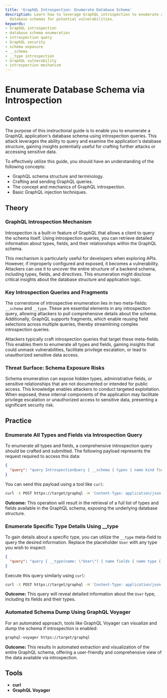 ```yaml
---
title: 'GraphQL Introspection: Enumerate Database Schema'
description: Learn how to leverage GraphQL introspection to enumerate and explore
  database schemas for potential vulnerabilities.
keywords:
- GraphQL introspection
- database schema enumeration
- introspection query
- GraphQL security
- schema exposure
- __schema
- __type introspection
- GraphQL vulnerability
- introspection mechanism
---
```


# Enumerate Database Schema via Introspection

## Context

The purpose of this instructional guide is to enable you to enumerate a GraphQL application's database schema using introspection queries. This attack leverages the ability to query and examine the application's database structure, gaining insights potentially useful for crafting further attacks or accessing sensitive data.

To effectively utilize this guide, you should have an understanding of the following concepts:

- GraphQL schema structure and terminology.
- Crafting and sending GraphQL queries.
- The concept and mechanics of GraphQL introspection.
- Basic GraphQL injection techniques.

## Theory

### GraphQL Introspection Mechanism

Introspection is a built-in feature of GraphQL that allows a client to query the schema itself. Using introspection queries, you can retrieve detailed information about types, fields, and their relationships within the GraphQL schema. 

This mechanism is particularly useful for developers when exploring APIs. However, if improperly configured and exposed, it becomes a vulnerability. Attackers can use it to uncover the entire structure of a backend schema, including types, fields, and directives. This enumeration might disclose critical insights about the database structure and application logic.

### Key Introspection Queries and Fragments

The cornerstone of introspective enumeration lies in two meta-fields: `__schema` and `__type`. These are essential elements in any introspection query, allowing attackers to pull comprehensive details about the schema. Additionally, GraphQL supports fragments, which enable reusing field selections across multiple queries, thereby streamlining complex introspection queries.

Attackers typically craft introspection queries that target these meta-fields. This enables them to enumerate all types and fields, gaining insights that could unmask vulnerabilities, facilitate privilege escalation, or lead to unauthorized sensitive data access.

### Threat Surface: Schema Exposure Risks

Schema enumeration can expose hidden types, administrative fields, or sensitive relationships that are not documented or intended for public access. This knowledge enables attackers to conduct targeted exploitation. When exposed, these internal components of the application may facilitate privilege escalation or unauthorized access to sensitive data, presenting a significant security risk.

## Practice

### Enumerate All Types and Fields via Introspection Query

To enumerate all types and fields, a comprehensive introspection query should be crafted and submitted. The following payload represents the request required to access this data:

```json
{
  "query": "query IntrospectionQuery { __schema { types { name kind fields { name type { name kind ofType { name kind } } } } } }"
}
```

You can send this payload using a tool like `curl`:

```bash
curl -X POST https://target/graphql -H 'Content-Type: application/json' --data-binary @introspection_query.json
```

**Outcome:** This operation will result in the retrieval of a full list of types and fields available in the GraphQL schema, exposing the underlying database structure.

### Enumerate Specific Type Details Using __type

To gain details about a specific type, you can utilize the `__type` meta-field to query the desired information. Replace the placeholder `User` with any type you wish to inspect:

```json
{
  "query": "query { __type(name: \"User\") { name fields { name type { name kind } } } }"
}
```

Execute this query similarly using `curl`:

```bash
curl -X POST https://target/graphql -H 'Content-Type: application/json' --data-binary @type_query.json
```

**Outcome:** This query will reveal detailed information about the `User` type, including its fields and their types.

### Automated Schema Dump Using GraphQL Voyager

For an automated approach, tools like GraphQL Voyager can visualize and dump the schema if introspection is enabled:

```bash
graphql-voyager https://target/graphql
```

**Outcome:** This results in automated extraction and visualization of the entire GraphQL schema, offering a user-friendly and comprehensive view of the data available via introspection.

## Tools

- **curl**
- **GraphQL Voyager**